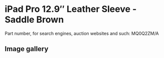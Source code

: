 
# iPad Pro 12.9″ Leather Sleeve - Saddle Brown

Part number, for search engines, auction websites and such: MQ0Q2ZM/A

## Image gallery

<div style={{ width: "768px" }}>
  <GalleryComponent
    images={[
      {
        original: "/everysource/MQ0Q2.webp",
        thumbnail: "/everypreview/MQ0Q2.webp",
      },
      {
        original: "/everysource/MQ0Q2_AV1.webp",
        thumbnail: "/everypreview/MQ0Q2_AV1.webp",
      },
      {
        original: "/everysource/MQ0Q2_AV2.webp",
        thumbnail: "/everypreview/MQ0Q2_AV2.webp",
      }
    ]}
  />
</div>